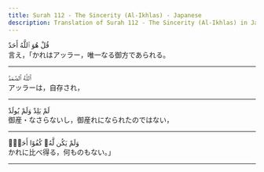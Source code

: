 ```yaml
---
title: Surah 112 - The Sincerity (Al-Ikhlas) - Japanese
description: Translation of Surah 112 - The Sincerity (Al-Ikhlas) in Japanese
---
```





<Aside type="quran" title="1">
قُلْ هُوَ ٱللَّهُ أَحَدٌ
</Aside>

<Aside type="reference" title="1">
言え，「かれはアッラー，唯一なる御方であられる。
</Aside>

---

<Aside type="quran" title="2">
ٱللَّهُ ٱلصَّمَدُ
</Aside>

<Aside type="reference" title="2">
アッラーは，自存され，
</Aside>

---

<Aside type="quran" title="3">
لَمْ يَلِدْ وَلَمْ يُولَدْ
</Aside>

<Aside type="reference" title="3">
御産・なさらないし，御産れになられたのではない，
</Aside>

---

<Aside type="quran" title="4">
وَلَمْ يَكُن لَّهُۥ كُفُوًا أَحَدٌۢ
</Aside>

<Aside type="reference" title="4">
かれに比べ得る，何ものもない。」
</Aside>

---
